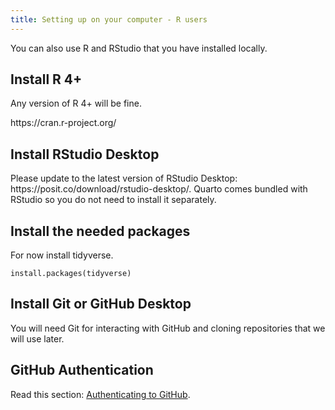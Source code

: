 ```yaml
---
title: Setting up on your computer - R users
---
```


You can also use R and RStudio that you have installed locally.

## Install R 4+

Any version of R 4+ will be fine. 

https://cran.r-project.org/

## Install RStudio Desktop

Please update to the latest version of RStudio Desktop: https://posit.co/download/rstudio-desktop/. Quarto comes bundled with RStudio so you do not need to install it separately.

## Install the needed packages

For now install tidyverse.
```
install.packages(tidyverse)
```

## Install Git or GitHub Desktop

You will need Git for interacting with GitHub and cloning repositories that we will use later.

## GitHub Authentication

Read this section: [Authenticating to GitHub](02-git.html).
